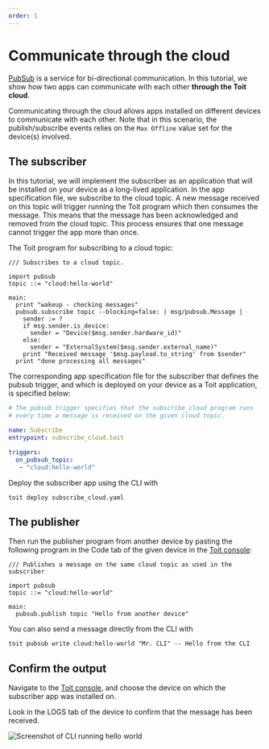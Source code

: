```yaml
---
order: 1
---
```



# Communicate through the cloud

[PubSub](../../../../apis/pubsub) is a service for bi-directional communication. In this tutorial, we show how two apps can communicate with each other **through the Toit cloud**. 

Communicating through the cloud allows apps installed on different devices to communicate with each other. 
Note that in this scenario, the publish/subscribe events relies on the `Max Offline` value set for the device(s) involved.

## The subscriber

In this tutorial, we will implement the subscriber as an application that will be installed on your device as a long-lived application. 
In the app specification file, we subscribe to the cloud topic. A new message received on this topic will trigger running 
the Toit program which then consumes the message. This means that the message has
been acknowledged and removed from the cloud topic. This process ensures that one
message cannot trigger the app more than once.

The Toit program for subscribing to a cloud topic:

```
/// Subscribes to a cloud topic.

import pubsub
topic ::= "cloud:hello-world"

main:
  print "wakeup - checking messages"
  pubsub.subscribe topic --blocking=false: | msg/pubsub.Message |
    sender := ?
    if msg.sender.is_device:
      sender = "Device($msg.sender.hardware_id)"
    else:
      sender = "ExternalSystem($msg.sender.external_name)"
    print "Received message '$msg.payload.to_string' from $sender"
  print "done processing all messages"
```

The corresponding app specification file for the subscriber that defines the pubsub trigger, and which is deployed on your device as a Toit application, is specified below:

```yaml
# The pubsub trigger specifies that the subscribe_cloud program runs 
# every time a message is received on the given cloud topic.

name: Subscribe
entrypoint: subscribe_cloud.toit

triggers:
  on_pubsub_topic:
   - "cloud:hello-world"
```

Deploy the subscriber app using the CLI with

```shell
toit deploy subscribe_cloud.yaml
```

## The publisher

Then run the publisher program from another device by pasting the following program in the Code tab of the given device in the [Toit console](https://console.toit.io):

```
/// Publishes a message on the same cloud topic as used in the subscriber

import pubsub
topic ::= "cloud:hello-world"

main:
  pubsub.publish topic "Hello from another device"
```

You can also send a message directly from the CLI with

```shell
toit pubsub write cloud:hello-world "Mr. CLI" -- Hello from the CLI
```

## Confirm the output

Navigate to the [Toit console](https://console.toit.io), and choose the device on which the subscriber
app was installed on.

Look in the LOGS tab of the device to confirm that the message has been received.

<img src={HelloFromCli} alt="Screenshot of CLI running hello world" />

